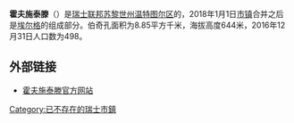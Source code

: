 {{Infobox settlement
| name = 霍夫施泰滕
| native_name = {{lang|de|Hofstetten}}
| settlement_type = {{link-en|瑞士已废除市镇列表|List of former municipalities of Switzerland|瑞士已废除市镇}}
| image_skyline = Hofstetten 159.jpg
| image_caption = 霍夫施泰滕风光
| image_seal = Hofstetten-blazon.svg
| image_map = Karte Gemeinde Hofstetten 2014.png
| map_caption = 2018年1月1日市镇合并之前霍夫施泰滕在温特图尔区的位置
| pushpin_map = Switzerland
| pushpin_relief = Switzerland relief location map.jpg
| pushpin_label_position = bottom
| pushpin_map_caption = 霍夫施泰滕在瑞士的位置
| subdivision_type = 国家
| subdivision_name = {{CHE}}
| subdivision_type1 = [[瑞士行政区划|州]]
| subdivision_name1 = [[File:Flag_of_Canton_of_Zürich.svg|16px]] [[苏黎世州|苏黎世州]]
| subdivision_type2 = [[区_(瑞士)|区]]
| subdivision_name2 = [[温特图尔区|温特图尔区]]
| subdivision_type3 = [[市镇_(瑞士)|市镇]]
| subdivision_name3 = [[埃尔格|埃尔格]]
| elevation_m = 644
| area_total_km2 = 8.85
| population_as_of = 2016年12月31日
| population_total = 498
| population_density_km2 = auto
| timezone = [[欧洲中部时间|CET]]
| utc_offset = +1
| timezone_DST = [[欧洲中部夏令时间|CEST]]
| utc_offset_DST = +2
| coordinates = {{coord|47|28|27|N|8|51|16|E|region:|display=inline,title}}
| postal_code_type = [[瑞士邮政编码系统|邮政编码]]
| postal_code = 8354
| website = {{url|www.hofstetten.ch}}
}}

'''霍夫施泰滕'''（{{lang-de|Hofstetten}}）是[[瑞士联邦|瑞士联邦]][[苏黎世州|苏黎世州]][[温特图尔区|温特图尔区]]的{{link-en|瑞士已废除市镇列表|List of former municipalities of Switzerland|已废除市镇}}，2018年1月1日[[市镇_(瑞士)|市镇]]合并之后是[[埃尔格|埃尔格]]的组成部分。伯奇孔面积为8.85平方千米，海拔高度644米，2016年12月31日人口数为498。

== 外部链接 ==
* [http://www.hofstetten.ch 霍夫施泰滕官方网站]{{de icon}}

{{Switzerland-geo-stub}}
{{DEFAULTSORT:Hofstetten}}
[[Category:已不存在的瑞士市鎮|Category:已不存在的瑞士市鎮]]